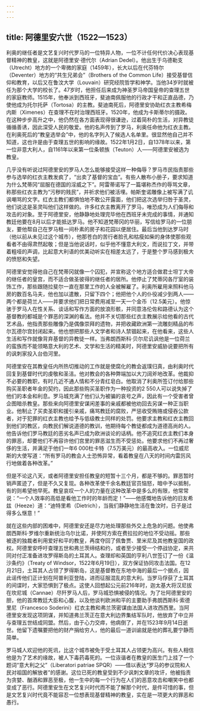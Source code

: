 ```yaml
---
---
---
```

title: 阿德里安六世（1522—1523）
---




利奥的继任者是文艺复兴时代罗马的一位特异人物，一位不计任何代价决心表现基督精神的教皇，这就是阿德里安·德代尔（Adrian Dedel）。他出生于乌德勒支（Utrecht）地方的一个卑微的家庭（1459年），长大以后在代芬特尔（Deventer）地方的“共生兄弟会”（Brothers of the Common Life）接受基督信仰和教育，以后又在鲁汶大学（Louvain）研究经院哲学和神学。当他34岁时就被任为那个大学的校长了。47岁时，他担任后来成为神圣罗马帝国皇帝的查理五世的家庭教师。1515年，他奉派到西班牙，斐迪南佩服他的行政才干和正直品德，乃使他成为托尔托萨（Tortosa）的主教。斐迪南死后，阿德里安协助红衣主教希梅内斯（Ximenes）在查理不在时治理西班牙。1520年，他成为卡斯蒂尔的摄政。在这种步步高升之中，他仍然在各方面表现得很谦逊，过着简朴的生活，对异教徒循循善诱，因此深受人民的敬爱。他的名声传到了罗马，利奥任命他为红衣主教。在利奥死后的“教皇选举会”中，他的名字列入了候选人名单里。很显然他自己并不知道，这也许是由于查理五世的影响的缘故。1522年1月2日，自1378年以来，第一位非意大利人，自1161年以来第一位条顿族（Teuton）人——阿德里安被选为教皇。

几乎没有听说过阿德里安的罗马人怎么能够接受这样一种侮辱？罗马市民指责那些参与选举的红衣主教发疯了，“出卖了基督的宝血”。有些人散布小册子，要求知道为什么梵蒂冈“屈服在德国的淫威之下”。阿雷蒂诺写了一篇堪称杰作的辱骂文章，称那些红衣主教为“污秽的贱民”，并祈求他们被活埋。帕斯奎诺雕像上被写满了讥讽嘲骂的文字。红衣主教们都惧怕地不敢公开露面，他们把这次选举归咎于圣灵，他们说这是圣灵叫他们这样做的。许多红衣主教离开了罗马，唯恐成为人们侮辱和攻击的对象。至于阿德里安，他静静地处理完毕他在西班牙未完成的事情，并通知教廷他要在8月以后才能抵达罗马。他不知道梵蒂冈的华丽，写信给罗马的一位朋友，要他帮自己在罗马租一间朴素的房子和花园以便居住。最后当他到达罗马时（他以前从未见过这个城市），他那苍白的苦行者脸孔和枯瘦如柴的身体使那些观看者不由得肃然起敬；但是当他说话时，似乎他不懂意大利文，而说拉丁文，并带着粗哑的声调，比起意大利语的优美动听实在相差太远了，于是整个罗马感到极大的愤怒和失望。

阿德里安觉得他自己在梵蒂冈就像一个囚犯，并宣称这个地方适合做君士坦丁大帝的继任者的皇宫，而不适合做圣彼得的继任者的居所。他停止了梵蒂冈各厅室的装饰工作，那些跟随拉斐尔一直在那里工作的人全被解雇了。利奥所雇用来照料他马房的数百名马夫，他也加以遣散，只留下四个；他把他个人的仆役减少到两人——两个都是荷兰人——并要求他们把日常费用减至一天一个金币（12.5美元）。他惊骇于罗马人在性关系、谈话和写作方面的放浪形骸，并同意洛伦佐和路德认为这个基督教的都城是个罪恶的深渊的看法。他并不关切那些红衣主教展示给他看的古代艺术品，他指责那些雕像乃是偶像崇拜的遗物，并把收藏欧洲第一流雕刻精品的布尔瓦德尔宫封闭起来。他也想把那些人文学者和诗人禁锢起来，在他看来，这些人生活和写作就像背弃基督的异教徒一样。当弗朗西斯科·贝尔尼讥讽他是一位荷兰的蛮族而不能领略意大利的艺术、文学和生活的精美时，阿德里安威胁说要把所有的讽刺家投入台伯河里。

阿德里安在其教皇任内所热切推动的工作就是使腐化的教会返璞归真，由利奥时代回复到基督时代的虔敬和圣洁。他对教会的各种弊端加以大刀阔斧地改革。他裁抑不必要的教职，有时几近不通人情和不分青红皂白。他取消了利奥所签订付给那些购买圣职者年金的契约，因此那些购买圣职作为一种投资的2 550人可以说失掉了他们的本金和利息。罗马城充满了他们认为被骗的哀号之声，因此有一个受害者曾企图暗杀教皇。那些来向阿德里安谋闲差事的亲戚都被他劝回去另谋一种正当职业。他制止了买卖圣职和援引亲戚，痛骂教廷的腐败，严惩收受贿赂或侵吞公款者，对于犯罪的红衣主教也给予与低级教士同样的处罚。他要求主教和红衣主教回到他们的教区，向教民们解说道德的教训，他期待每个教徒都成为道德高尚的人。他告诉他们罗马教廷的恶劣名声已成为欧洲谈论的话柄。他不追究红衣主教们本身的罪恶，却要他们不再容许他们宫里的罪恶滋生而不受惩处。他要求他们不再过奢侈的生活，并满足于他们一年6 000杜卡特（7.5万美元）的最高收入。一位威尼斯的大使写道：“所有罗马的教会人士恐怖异常，看着教皇在八天的时间内雷厉风行地做着各种改革。”

但是不论这八天，或者阿德里安担任教皇的短暂十三个月，都是不够的。罪恶暂时销声匿迹了，但是不久又复现。各种改革使千余名教廷官员恼怒，暗中予以抵制，有的则希望他早死。教皇哀叹一个人的力量在这种改革中是多么的有限，他常常说：“一个人效率的高低是看他工作时的年龄而定！”——他感慨地告诉他的旧友希兹（Heeze）道：“迪特里希（Dietrich），当我们静静地生活在鲁汶时，日子是过得多么惬意！”

就在这些内部的困难中，阿德里安还是尽力地处理那些外交上危急的问题。他使弗朗西斯科·罗维尔重新统治乌尔比诺，并使阿方索在费拉拉的地位不受动摇。那些被逐的独裁者利用爱好和平的教皇，再度夺回了佩鲁贾、里米尼及其他教皇国的政权。阿德里安呼吁查理五世和弗兰茨缔结和约，或者至少接受一个停战协定，来共同对付正准备进攻罗得斯岛的土耳其人。查理却和英国的亨利八世签订了一份《温沙条约》（Treaty of Windsor，1522年6月19日），双方保证协同攻击法国。在12月21日，土耳其人占领了罗得斯岛，这是基督教在东地中海的最后一个据点，因此谣传他们正计划在阿普利亚登陆，进而征服混乱的意大利。当罗马俘获了土耳其的间谍时，大家恐惧到了极点。这使人回想起公元前216年时，迦太基大将汉尼拔在坎尼城（Cannae）尽歼罗马人后，罗马城恐惧被侵的情况。为了壮阿德里安的胆，他的首席教廷大臣和心腹，以及他谈判欧洲和平的主要助手弗朗西斯科·索德里尼（Francesco Soderini）红衣主教和弗兰茨密谋由法国人进攻西西里。当阿德里安发现这项阴谋，并知道弗兰茨正在意大利边界集结军队时，他放弃了中立并与查理五世结成同盟。然后，由于心力交瘁，他病倒了，并在1523年9月14日逝世。他留下遗嘱要把他的财产捐给穷人，他的最后一道训谕就是他的葬礼要宁静而简单。

罗马城人欢迎他的死讯，比这个城市被免于受土耳其人占领更为高兴。有些人相信他是为了艺术的缘故，被人下毒药毒死的。一位诙谐者在教皇的医生门上挂了一个题词“意大利之父”（Liberatori patriae SPQR）——借以表达“罗马的参议院和人民对祖国的解放者”的感谢。这位已死的教皇受到不少讽刺文章的攻讦，他被指责为贪婪、酗酒和罪恶至极，他一生中的每一个行为在人们的恶意攻击和嘲笑中也都变成了恶行。阿德里安生在文艺复兴时代而不能了解那个时代，是件可惜的事，但是文艺复兴时代竟不能容忍一位想表现基督精神的教皇，实在是一项更大的罪恶和愚行。